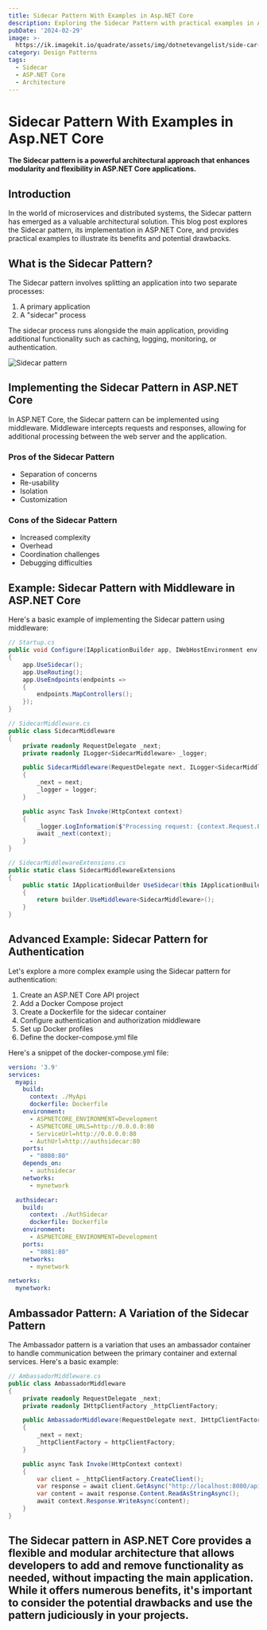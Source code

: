 ```yaml
---
title: Sidecar Pattern With Examples in Asp.NET Core
description: Exploring the Sidecar Pattern with practical examples in ASP.NET Core
pubDate: '2024-02-29'
image: >-
  https://ik.imagekit.io/quadrate/assets/img/dotnetevangelist/side-car-pattern.jpg?updatedAt=1746813294385
category: Design Patterns
tags:
  - Sidecar
  - ASP.NET Core
  - Architecture
---
```


# Sidecar Pattern With Examples in Asp.NET Core

**The Sidecar pattern is a powerful architectural approach that enhances modularity and flexibility in ASP.NET Core applications.**

## Introduction

In the world of microservices and distributed systems, the Sidecar pattern has emerged as a valuable architectural solution. This blog post explores the Sidecar pattern, its implementation in ASP.NET Core, and provides practical examples to illustrate its benefits and potential drawbacks.

## What is the Sidecar Pattern?

The Sidecar pattern involves splitting an application into two separate processes:
1. A primary application
2. A "sidecar" process

The sidecar process runs alongside the main application, providing additional functionality such as caching, logging, monitoring, or authentication.

![Sidecar pattern](https://ik.imagekit.io/quadrate/assets/img/dotnetevangelist/side-car-pattern.jpg?updatedAt=1746813294385)

## Implementing the Sidecar Pattern in ASP.NET Core

In ASP.NET Core, the Sidecar pattern can be implemented using middleware. Middleware intercepts requests and responses, allowing for additional processing between the web server and the application.

### Pros of the Sidecar Pattern

- Separation of concerns
- Re-usability
- Isolation
- Customization

### Cons of the Sidecar Pattern

- Increased complexity
- Overhead
- Coordination challenges
- Debugging difficulties

## Example: Sidecar Pattern with Middleware in ASP.NET Core

Here's a basic example of implementing the Sidecar pattern using middleware:


```csharp
// Startup.cs
public void Configure(IApplicationBuilder app, IWebHostEnvironment env)
{
    app.UseSidecar();
    app.UseRouting();
    app.UseEndpoints(endpoints =>
    {
        endpoints.MapControllers();
    });
}

// SidecarMiddleware.cs
public class SidecarMiddleware
{
    private readonly RequestDelegate _next;
    private readonly ILogger<SidecarMiddleware> _logger;

    public SidecarMiddleware(RequestDelegate next, ILogger<SidecarMiddleware> logger)
    {
        _next = next;
        _logger = logger;
    }

    public async Task Invoke(HttpContext context)
    {
        _logger.LogInformation($"Processing request: {context.Request.Path}");
        await _next(context);
    }
}

// SidecarMiddlewareExtensions.cs
public static class SidecarMiddlewareExtensions
{
    public static IApplicationBuilder UseSidecar(this IApplicationBuilder builder)
    {
        return builder.UseMiddleware<SidecarMiddleware>();
    }
}
```

## Advanced Example: Sidecar Pattern for Authentication

Let's explore a more complex example using the Sidecar pattern for authentication:

1. Create an ASP.NET Core API project
2. Add a Docker Compose project
3. Create a Dockerfile for the sidecar container
4. Configure authentication and authorization middleware
5. Set up Docker profiles
6. Define the docker-compose.yml file

Here's a snippet of the docker-compose.yml file:

```yaml
version: '3.9'
services:
  myapi:
    build:
      context: ./MyApi
      dockerfile: Dockerfile
    environment:
      - ASPNETCORE_ENVIRONMENT=Development
      - ASPNETCORE_URLS=http://0.0.0.0:80
      - ServiceUrl=http://0.0.0.0:80
      - AuthUrl=http://authsidecar:80
    ports:
      - "8080:80"
    depends_on:
      - authsidecar
    networks:
      - mynetwork

  authsidecar:
    build:
      context: ./AuthSidecar
      dockerfile: Dockerfile
    environment:
      - ASPNETCORE_ENVIRONMENT=Development
    ports:
      - "8081:80"
    networks:
      - mynetwork

networks:
  mynetwork:
```

## Ambassador Pattern: A Variation of the Sidecar Pattern

The Ambassador pattern is a variation that uses an ambassador container to handle communication between the primary container and external services. Here's a basic example:

```csharp
// AmbassadorMiddleware.cs
public class AmbassadorMiddleware
{
    private readonly RequestDelegate _next;
    private readonly IHttpClientFactory _httpClientFactory;

    public AmbassadorMiddleware(RequestDelegate next, IHttpClientFactory httpClientFactory)
    {
        _next = next;
        _httpClientFactory = httpClientFactory;
    }

    public async Task Invoke(HttpContext context)
    {
        var client = _httpClientFactory.CreateClient();
        var response = await client.GetAsync("http://localhost:8080/api/values");
        var content = await response.Content.ReadAsStringAsync();
        await context.Response.WriteAsync(content);
    }
}
```

The Sidecar pattern in ASP.NET Core provides a flexible and modular architecture that allows developers to add and remove functionality as needed, without impacting the main application. While it offers numerous benefits, it's important to consider the potential drawbacks and use the pattern judiciously in your projects.
---
